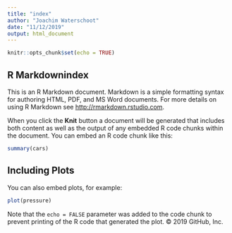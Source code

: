 ```yaml
---
title: "index"
author: "Joachim Waterschoot"
date: "11/12/2019"
output: html_document
---
```


```r
knitr::opts_chunk$set(echo = TRUE)
```

## R Markdownindex

This is an R Markdown document. Markdown is a simple formatting syntax for authoring HTML, PDF, and MS Word documents. For more details on using R Markdown see <http://rmarkdown.rstudio.com>.

When you click the **Knit** button a document will be generated that includes both content as well as the output of any embedded R code chunks within the document. You can embed an R code chunk like this:

```r
summary(cars)
```

## Including Plots

You can also embed plots, for example:

```r
plot(pressure)
```

Note that the `echo = FALSE` parameter was added to the code chunk to prevent printing of the R code that generated the plot.
© 2019 GitHub, Inc.